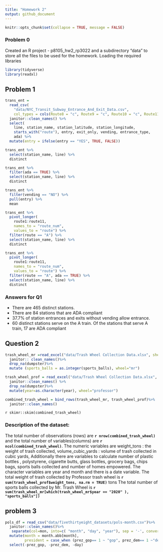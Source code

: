 ```yaml
---
title: "Homework 2"
output: github_document
---
```


```r
knitr::opts_chunk$set(collapse = TRUE, message = FALSE)
```


### Problem 0
 
Created an R project - p8105_hw2_rp3022 and a subdirectory "data" to store all the files to be used for the homework.
Loading the required libraries

```r
library(tidyverse)
library(readxl)
```

## Problem 1


```r
trans_ent = 
  read_csv(
    "data/NYC_Transit_Subway_Entrance_And_Exit_Data.csv",
    col_types = cols(Route8 = "c", Route9 = "c", Route10 = "c", Route11 = "c")) %>% 
  janitor::clean_names() %>% 
  select(
    line, station_name, station_latitude, station_longitude, 
    starts_with("route"), entry, exit_only, vending, entrance_type, 
    ada) %>% 
  mutate(entry = ifelse(entry == "YES", TRUE, FALSE))
```

```r
trans_ent %>% 
  select(station_name, line) %>% 
  distinct
```

```r
trans_ent %>% 
  filter(ada == TRUE) %>% 
  select(station_name, line) %>% 
  distinct
```

```r
trans_ent %>% 
  filter(vending == "NO") %>% 
  pull(entry) %>% 
  mean
```
```r
trans_ent %>% 
  pivot_longer(
    route1:route11,
    names_to = "route_num",
    values_to = "route") %>% 
  filter(route == "A") %>% 
  select(station_name, line) %>% 
  distinct

trans_ent %>% 
  pivot_longer(
    route1:route11,
    names_to = "route_num",
    values_to = "route") %>% 
  filter(route == "A", ada == TRUE) %>% 
  select(station_name, line) %>% 
  distinct
```
### Answers for Q1
* There are 465 distinct stations.
* There are 84 stations that are ADA compliant
* 37.7% of station entrances and exits without vending allow entrance.
* 60 distinct stations serve on the A train. Of the stations that serve A train, 17 are ADA compliant


## Question 2

```r
trash_wheel_mr =read_excel("data/Trash Wheel Collection Data.xlsx", sheet= "Mr. Trash Wheel", range ="A2:N549")%>%
  janitor:: clean_names()%>%
  drop_na(dumpster)%>%
  mutate (sports_balls = as.integer(sports_balls), wheel="mr")

```
```r
trash_wheel_prof = read_excel("data/Trash Wheel Collection Data.xlsx", sheet= "Professor Trash Wheel", range ="A2:M96") %>%
  janitor::clean_names() %>% 
  drop_na(dumpster)%>%
  mutate(year=as.character(year), wheel="professor")
```

```r
combined_trash_wheel = bind_rows(trash_wheel_mr, trash_wheel_prof)%>%
  janitor::clean_names()
```


`r skimr::skim(combined_trash_wheel)`

### Description of the dataset:

The total number of observations (rows) are __`r nrow(combined_trash_wheel)`__ and the total number of variables(columns) are **`r ncol(combined_trash_wheel)`**. The numeric variables are 
weight_tons : the weight of trash collected, 
volume_cubic_yards : volume of trash collected in cubic yards,
Additionally there are variables to calculate number of plastic bottles , polystyrene, cigarette butts, glass bottles, grocery bags, chips bags, sports balls collected and number of homes empowered.
The character variables are year and month and there is a date variable.
The total weight of trash collected by Professor trash wheel is **`r sum(trash_wheel_prof$weight_tons, na.rm = TRUE)`** tons
The total number of sports balls collected by Mr. Trash Wheel is **`r sum(trash_wheel_mr[which(trash_wheel_mr$year == "2020" ), "sports_balls"])`**

## problem 3

```r
pols_df = read_csv("data/fivethirtyeight_datasets/pols-month.csv")%>%
  janitor::clean_names()%>%
   separate(col=mon, into=c( "month", "day", "year"), sep = '-', convert = TRUE)%>%
  mutate(month = month.abb[month],
         president = case_when (prez_gop== 1 ~ "gop", prez_dem== 1 ~"dem"))%>%
  select(-prez_gop, -prez_dem, -day)
```